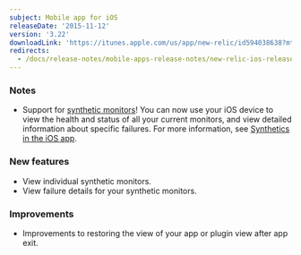 ```yaml
---
subject: Mobile app for iOS
releaseDate: '2015-11-12'
version: '3.22'
downloadLink: 'https://itunes.apple.com/us/app/new-relic/id594038638?mt=8'
redirects:
  - /docs/release-notes/mobile-apps-release-notes/new-relic-ios-release-notes/new-relic-ios-322
---
```


### Notes

* Support for [synthetic monitors](/docs/synthetics/new-relic-synthetics/getting-started/new-relic-synthetics)! You can now use your iOS device to view the health and status of all your current monitors, and view detailed information about specific failures. For more information, see [Synthetics in the iOS app](/docs/mobile-apps/new-relic-ios-app/features/ios-app-features#synthetics).

### New features

* View individual synthetic monitors.
* View failure details for your synthetic monitors.

### Improvements

* Improvements to restoring the view of your app or plugin view after app exit.
